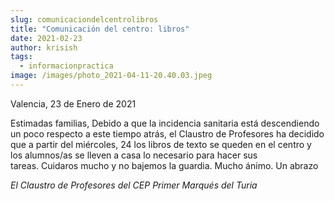 ```yaml
---
slug: comunicaciondelcentrolibros
title: "Comunicación del centro: libros"
date: 2021-02-23
author: krisish
tags:
  - informacionpractica
image: /images/photo_2021-04-11-20.40.03.jpeg
---
```

[](https://ampa.primermarques.com/wp-content/uploads/2021/02/SM-portada-retocada-1.png)Valencia, 23 de Enero de 2021 

Estimadas familias, Debido a que la incidencia sanitaria está descendiendo un poco respecto a este tiempo atrás, el Claustro de Profesores ha decidido que a partir del miércoles, 24 los libros de texto se queden en el centro y los alumnos/as se lleven a casa lo necesario para hacer sus tareas. Cuidaros mucho y no bajemos la guardia. Mucho ánimo. Un abrazo 

*El Claustro de Profesores del CEP Primer Marqués del Turia*